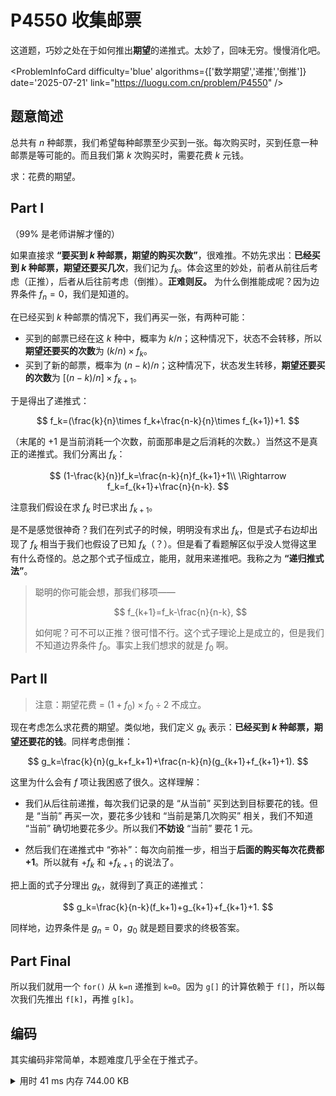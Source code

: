 # P4550 收集邮票
这道题，巧妙之处在于如何推出**期望**的递推式。太妙了，回味无穷。慢慢消化吧。


<ProblemInfoCard
  difficulty='blue'
  algorithms={['数学期望','递推','倒推']}
  date='2025-07-21'
  link="https://luogu.com.cn/problem/P4550"
/>

## 题意简述

总共有 $n$ 种邮票，我们希望每种邮票至少买到一张。每次购买时，买到任意一种邮票是等可能的。而且我们第 $k$ 次购买时，需要花费 $k$ 元钱。

求：花费的期望。

## Part I

（$99\%$ 是老师讲解才懂的）

如果直接求 **“要买到 $k$ 种邮票，期望的购买次数”**，很难推。不妨先求出：**已经买到 $k$ 种邮票，期望还要买几次**，我们记为 $f_k$。体会这里的妙处，前者从前往后考虑（正推），后者从后往前考虑（倒推）。**正难则反。** 为什么倒推能成呢？因为边界条件 $f_n=0$，我们是知道的。

在已经买到 $k$ 种邮票的情况下，我们再买一张，有两种可能：

- 买到的邮票已经在这 $k$ 种中，概率为 $k/n$；这种情况下，状态不会转移，所以**期望还要买的次数**为 $(k/n)\times f_k$。
- 买到了新的邮票，概率为 $(n-k)/n$；这种情况下，状态发生转移，**期望还要买的次数**为 $[(n-k)/n]\times f_{k+1}$。

于是得出了递推式：

$$
f_k=(\frac{k}{n}\times f_k+\frac{n-k}{n}\times f_{k+1})+1.
$$

（末尾的 $+1$ 是当前消耗一个次数，前面那串是之后消耗的次数。）当然这不是真正的递推式。我们分离出 $f_k$：

$$
(1-\frac{k}{n})f_k=\frac{n-k}{n}f_{k+1}+1\\
\Rightarrow f_k=f_{k+1}+\frac{n}{n-k}.
$$

注意我们假设在求 $f_k$ 时已求出 $f_{k+1}$。

是不是感觉很神奇？我们在列式子的时候，明明没有求出 $f_k$，但是式子右边却出现了 $f_k$ 相当于我们也假设了已知 $f_k$（？）。但是看了看题解区似乎没人觉得这里有什么奇怪的。总之那个式子恒成立，能用，就用来递推吧。我称之为 **“递归推式法”**。

> 聪明的你可能会想，那我们移项——
> 
> $$
> f_{k+1}=f_k-\frac{n}{n-k},
> $$
> 
> 如何呢？可不可以正推？很可惜不行。这个式子理论上是成立的，但是我们不知道边界条件 $f_0$。事实上我们想求的就是 $f_0$ 啊。

## Part II

> 注意：期望花费 = $(1+f_0)\times f_0\div2$ 不成立。

现在考虑怎么求花费的期望。类似地，我们定义 $g_k$ 表示：**已经买到 $k$ 种邮票，期望还要花的钱**。同样考虑倒推：

$$
g_k=\frac{k}{n}(g_k+f_k+1)+\frac{n-k}{n}(g_{k+1}+f_{k+1}+1).
$$

这里为什么会有 $f$ 项让我困惑了很久。这样理解：

- 我们从后往前递推，每次我们记录的是 “从当前” 买到达到目标要花的钱。但是 “当前” 再买一次，要花多少钱和 “当前是第几次购买” 相关，我们不知道 “当前” 确切地要花多少。所以我们**不妨设** “当前” 要花 $1$ 元。

- 然后我们在递推式中 “弥补”：每次向前推一步，相当于**后面的购买每次花费都 $+1$**。所以就有 $+f_k$ 和 $+f_{k+1}$ 的说法了。

把上面的式子分理出 $g_k$，就得到了真正的递推式：

$$
g_k=\frac{k}{n-k}(f_k+1)+g_{k+1}+f_{k+1}+1.
$$

同样地，边界条件是 $g_n=0$，$g_0$ 就是题目要求的终极答案。

## Part Final

所以我们就用一个 `for()` 从 `k=n` 递推到 `k=0`。因为 `g[]` 的计算依赖于 `f[]`，所以每次我们先推出 `f[k]`，再推 `g[k]`。

## 编码

其实编码非常简单，本题难度几乎全在于推式子。

<details>
<summary>用时 41 ms 内存 744.00 KB</summary>
```cpp showLineNumbers
/*
* P4550 收集邮票
* 重点在于推式子而非写代码
*/
#include <bits/stdc++.h>
using namespace std;
const int MAXN = 1e4;
long double f[MAXN + 1], g[MAXN + 1];
int main() {
    long double n;
    cin >> n;
    // 边界条件：f[n] = 0, g[n] = 0;
    for (int k = n - 1; k >= 0; k--) {
        f[k] = f[k + 1] + n / (n - k);
        g[k] = k / (n - k) * (f[k] + 1) + g[k + 1] + f[k + 1] + 1;
    }
    printf("%.2Lf", g[0]);
    return 0;
}
```
</details>
